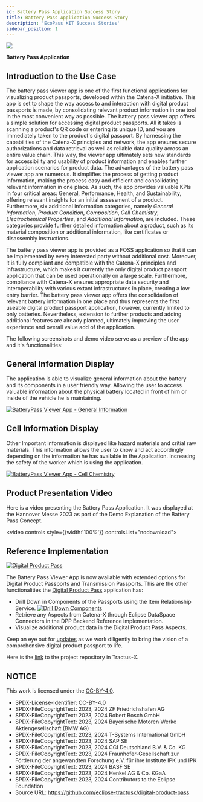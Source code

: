 ```yaml
---
id: Battery Pass Application Success Story
title: Battery Pass Application Success Story
description: 'EcoPass KIT Success Stories'
sidebar_position: 1
---
```


<!--
#################################################################################
# Tractus-X - EcoPass KIT
#
# Copyright (c) 2023, 2024 Contributors to the Eclipse Foundation
#
# See the NOTICE file(s) distributed with this work for additional
# information regarding copyright ownership.
#
# This program and the accompanying materials are made available under the
# terms of the Apache License, Version 2.0 which is available at
# https://www.apache.org/licenses/LICENSE-2.0.
#
# Unless required by applicable law or agreed to in writing, software
# distributed under the License is distributed on an "AS IS" BASIS
# WITHOUT WARRANTIES OR CONDITIONS OF ANY KIND,
# either express or implied. See the
# License for the specific language govern in permissions and limitations
# under the License.
#
# SPDX-License-Identifier: Apache-2.0
##################################################################################
-->


<div className={styles.logoContainer}>
  <div className={styles.logoBackground}>
    <img className={styles.logoImage} src={Logo} />
    <p className={styles.logoName}><strong>Battery Pass Application</strong></p>
  </div>
</div>


## Introduction to the Use Case

The battery pass viewer app is one of the first functional applications for visualizing product passports, developed within the Catena-X initiative. 
This app is set to shape the way access to and interaction with digital product passports is made, by consolidating relevant product information in one tool in the most convenient way as possible.
The battery pass viewer app offers a simple solution for accessing digital product passports. All it takes is scanning a product's QR code or entering its unique ID, and you are immediately taken to the product's digital passport. 
By harnessing the capabilities of the Catena-X principles and network, the app ensures secure authorizations and data retrieval as well as reliable data quality across an entire value chain. 
This way, the viewer app ultimately sets new standards for accessibility and usability of product information and enables further application scenarios for product data.
The advantages of the battery pass viewer app are numerous. It simplifies the process of getting product information, making the process easy and efficient and consolidating relevant information in one place. 
As such, the app provides valuable KPIs in four critical areas: General, Performance, Health, and Sustainability, offering relevant insights for an initial assessment of a product. Furthermore, six additional information categories, namely *General Information*, *Product Condition*, *Composition*, *Cell Chemistry*, *Electrochemical Properties*, and *Additional Information*, are included. 
These categories provide further detailed information about a product, such as its material composition or additional information, like certificates or disassembly instructions.

The battery pass viewer app is provided as a FOSS application so that it can be implemented by every interested party without additional cost. Moreover, it is fully compliant and compatible with the Catena-X principles and infrastructure, which makes it currently the only digital product passport application that can be used operationally on a large scale. 
Furthermore, compliance with Catena-X ensures appropriate data security and interoperability with various extant infrastructures in place, creating a low entry barrier.
The battery pass viewer app offers the consolidation of relevant battery information in one place and thus represents the first useable digital product passport application, however, currently limited to only batteries. 
Nevertheless, extension to further products and adding additional features are already planned, ultimately improving the user experience and overall value add of the application. 

The following screenshots and demo video serve as a preview of the app and it's functionalities:

## General Information Display

The application is able to visualize general information about the battery and its components in a user friendly way. Allowing the user to access valuable information about the physical battery located in front of him or inside of the vehicle he is maintaining.

[![BatteryPass Viewer App - General Information](../resources/success-stories/BatteryPass_Viewer_App1.png)](../resources/success-stories/BatteryPass_Viewer_App1.png)

## Cell Information Display

Other Important information is displayed like hazard materials and critial raw materials. This information allows the user to know and act accordingly depending on the information he has available in the Application. Increasing the safety of the worker which is using the application.

[![BatteryPass Viewer App - Cell Chemistry](../resources/success-stories/BatteryPass_Viewer_App2.png)](../resources/success-stories/BatteryPass_Viewer_App2.png)

## Product Presentation Video

Here is a video presenting the Battery Pass Application. It was displayed at the Hannover Messe 2023 as part of the Demo Explanation of the Battery Pass Concept.

<video controls style={{width:'100%'}} controlsList="nodownload">
  <source src="https://github.com/eclipse-tractusx/eclipse-tractusx.github.io.largefiles/raw/main/ecopass-kit/20230404_Catena-X_Product_Demo_BatteryPass_App_HMI2023.mp4"/>
</video>

## Reference Implementation

[![Digital Product Pass](../resources/success-stories/DigitalProductPass_DEMO_View1_Module.png)](../resources/success-stories/DigitalProductPass_DEMO_View1_Module.png)


The Battery Pass Viewer App is now available with extended options for Digital Product Passports and Transmission Passports. This are the other functionalities the [Digital Product Pass](https://github.com/eclipse-tractusx/digital-product-pass/) application has:

- Drill Down in Components of the Passports using the Item Relationship Service.
[![Drill Down Components](../resources/success-stories/DigitalProductPass_DEMO_View2_Components_Module.png)](../resources/success-stories/DigitalProductPass_DEMO_View2_Components_Module.png)
- Retrieve any Aspects from Catena-X through Eclipse DataSpace Connectors in the DPP Backend Reference implementation.
- Visualize additional product data in the Digital Product Pass Aspects.


Keep an eye out for [updates](https://github.com/eclipse-tractusx/digital-product-pass/blob/main/docs/RELEASE_USER.md) as we work diligently to bring the vision of a comprehensive digital product passport to life.

Here is the [link](https://github.com/eclipse-tractusx/digital-product-pass/) to the project repository in Tractus-X.


## NOTICE

This work is licensed under the [CC-BY-4.0](https://creativecommons.org/licenses/by/4.0/legalcode).

- SPDX-License-Identifier: CC-BY-4.0
- SPDX-FileCopyrightText: 2023, 2024 ZF Friedrichshafen AG
- SPDX-FileCopyrightText: 2023, 2024 Robert Bosch GmbH
- SPDX-FileCopyrightText: 2023, 2024 Bayerische Motoren Werke Aktiengesellschaft (BMW AG)
- SPDX-FileCopyrightText: 2023, 2024 T-Systems International GmbH
- SPDX-FileCopyrightText: 2023, 2024 SAP SE
- SPDX-FileCopyrightText: 2023, 2024 CGI Deutschland B.V. & Co. KG
- SPDX-FileCopyrightText: 2023, 2024 Fraunhofer-Gesellschaft zur Förderung der angewandten Forschung e.V. für ihre Institute IPK und IPK
- SPDX-FileCopyrightText: 2023, 2024 BASF SE
- SPDX-FileCopyrightText: 2023, 2024 Henkel AG & Co. KGaA
- SPDX-FileCopyrightText: 2023, 2024 Contributors to the Eclipse Foundation
- Source URL: https://github.com/eclipse-tractusx/digital-product-pass
